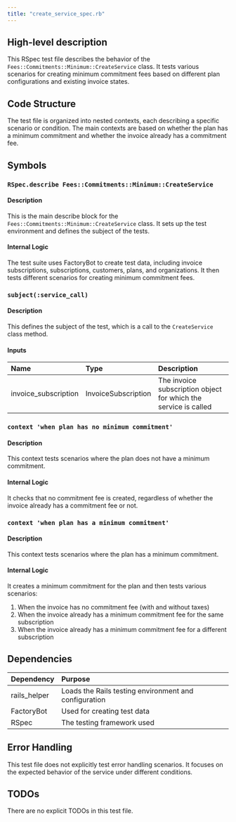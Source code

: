 ```yaml
---
title: "create_service_spec.rb"
---
```


## High-level description
This RSpec test file describes the behavior of the `Fees::Commitments::Minimum::CreateService` class. It tests various scenarios for creating minimum commitment fees based on different plan configurations and existing invoice states.

## Code Structure
The test file is organized into nested contexts, each describing a specific scenario or condition. The main contexts are based on whether the plan has a minimum commitment and whether the invoice already has a commitment fee.

## Symbols

### `RSpec.describe Fees::Commitments::Minimum::CreateService`
#### Description
This is the main describe block for the `Fees::Commitments::Minimum::CreateService` class. It sets up the test environment and defines the subject of the tests.

#### Internal Logic
The test suite uses FactoryBot to create test data, including invoice subscriptions, subscriptions, customers, plans, and organizations. It then tests different scenarios for creating minimum commitment fees.

### `subject(:service_call)`
#### Description
This defines the subject of the test, which is a call to the `CreateService` class method.

#### Inputs
| Name | Type | Description |
|:-----|:-----|:------------|
| invoice_subscription | InvoiceSubscription | The invoice subscription object for which the service is called |

### `context 'when plan has no minimum commitment'`
#### Description
This context tests scenarios where the plan does not have a minimum commitment.

#### Internal Logic
It checks that no commitment fee is created, regardless of whether the invoice already has a commitment fee or not.

### `context 'when plan has a minimum commitment'`
#### Description
This context tests scenarios where the plan has a minimum commitment.

#### Internal Logic
It creates a minimum commitment for the plan and then tests various scenarios:
1. When the invoice has no commitment fee (with and without taxes)
2. When the invoice already has a minimum commitment fee for the same subscription
3. When the invoice already has a minimum commitment fee for a different subscription

## Dependencies
| Dependency | Purpose |
|:-----------|:--------|
| rails_helper | Loads the Rails testing environment and configuration |
| FactoryBot | Used for creating test data |
| RSpec | The testing framework used |

## Error Handling
This test file does not explicitly test error handling scenarios. It focuses on the expected behavior of the service under different conditions.

## TODOs
There are no explicit TODOs in this test file.